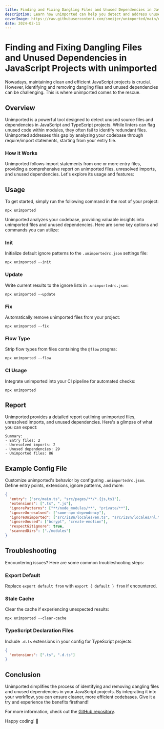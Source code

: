 ```yaml
---
title: Finding and Fixing Dangling Files and Unused Dependencies in JavaScript Projects with unimported
description: Learn how unimported can help you detect and address unused source files and dependencies in your JavaScript or TypeScript projects, ensuring cleaner and more efficient codebases.
coverImage: https://raw.githubusercontent.com/smeijer/unimported/main/docs/unimported.png
date: 2024-02-11
---
```


# Finding and Fixing Dangling Files and Unused Dependencies in JavaScript Projects with unimported

Nowadays, maintaining clean and efficient JavaScript projects is crucial. However, identifying and removing dangling files and unused dependencies can be challenging. This is where unimported comes to the rescue.

## Overview

Unimported is a powerful tool designed to detect unused source files and dependencies in JavaScript and TypeScript projects. While linters can flag unused code within modules, they often fail to identify redundant files. Unimported addresses this gap by analyzing your codebase through require/import statements, starting from your entry file.

### How it Works

Unimported follows import statements from one or more entry files, providing a comprehensive report on unimported files, unresolved imports, and unused dependencies. Let's explore its usage and features:

## Usage

To get started, simply run the following command in the root of your project:

```shell
npx unimported
```

Unimported analyzes your codebase, providing valuable insights into unimported files and unused dependencies. Here are some key options and commands you can utilize:

### Init

Initialize default ignore patterns to the `.unimportedrc.json` settings file:

```shell
npx unimported --init
```

### Update

Write current results to the ignore lists in `.unimportedrc.json`:

```shell
npx unimported --update
```

### Fix

Automatically remove unimported files from your project:

```shell
npx unimported --fix
```

### Flow Type

Strip flow types from files containing the `@flow` pragma:

```shell
npx unimported --flow
```

### CI Usage

Integrate unimported into your CI pipeline for automated checks:

```shell
npx unimported
```

## Report

Unimported provides a detailed report outlining unimported files, unresolved imports, and unused dependencies. Here's a glimpse of what you can expect:

```shell
Summary:
- Entry files: 2
- Unresolved imports: 2
- Unused dependencies: 29
- Unimported files: 86
```

## Example Config File

Customize unimported's behavior by configuring `.unimportedrc.json`. Define entry points, extensions, ignore patterns, and more:

```json
{
  "entry": ["src/main.ts", "src/pages/**/*.{js,ts}"],
  "extensions": [".ts", ".js"],
  "ignorePatterns": ["**/node_modules/**", "private/**"],
  "ignoreUnresolved": ["some-npm-dependency"],
  "ignoreUnimported": ["src/i18n/locales/en.ts", "src/i18n/locales/nl.ts"],
  "ignoreUnused": ["bcrypt", "create-emotion"],
  "respectGitignore": true,
  "scannedDirs": ["./modules"]
}
```

## Troubleshooting

Encountering issues? Here are some common troubleshooting steps:

### Export Default

Replace `export default from` with `export { default } from` if encountered.

### Stale Cache

Clear the cache if experiencing unexpected results:

```shell
npx unimported --clear-cache
```

### TypeScript Declaration Files

Include `.d.ts` extensions in your config for TypeScript projects:

```json
{
  "extensions": [".ts", ".d.ts"]
}
```

## Conclusion

Unimported simplifies the process of identifying and removing dangling files and unused dependencies in your JavaScript projects. By integrating it into your workflow, you can ensure cleaner, more efficient codebases. Give it a try and experience the benefits firsthand!

For more information, check out the [GitHub repository](https://github.com/smeijer/unimported).

Happy coding! 🚀
